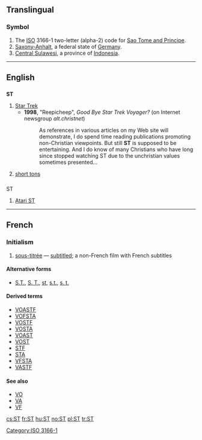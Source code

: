 {{also|st|-st|.st|S t}}
==Translingual==

===Symbol===
{{infl|mul|symbol}}
# The [[ISO]] 3166-1 two-letter (alpha-2) code for [[Sao Tome and Principe]].
# [[Saxony-Anhalt]], a federal state of [[Germany]].
# [[Central Sulawesi]], a province of [[Indonesia]].

[[Category:ISO 3166-1]]
----

==English==

==={{initialism}}===
'''ST'''

# [[Star Trek]]
#* '''1998''', "Reepicheep", ''Good Bye Star Trek Voyager?'' (on Internet newsgroup ''alt.christnet'')
#*: As references in various articles on my Web site will demonstrate, I do spend time reading publications promoting non-Christian viewpoints. But still '''ST''' is supposed to be entertaining. And I do know of many Christians who have long since stopped watching ST due to the unchristian values sometimes presented...
# [[short ton]]s

==={{abbreviation}}===
;ST

# {{computing}} [[w:Atari ST|Atari ST]]

----

==French==

===Initialism===
{{infl|fr|initialism}}

# {{initialism|lang=fr}} {{film|lang=fr}} [[sous-titrée]] — [[subtitled]]; a non-French film with French subtitles

====Alternative forms====
* [[S.T.]], [[S. T.]], [[st]], [[s.t.]], [[s. t.]]

====Derived terms====
* [[VOASTF]]
* [[VOFSTA]]
* [[VOSTF]]
* [[VOSTA]]
* [[VOAST]]
* [[VOST]]
* [[STF]]
* [[STA]]
* [[VFSTA]]
* [[VASTF]]

====See also====
* [[VO]]
* [[VA]]
* [[VF]]

[[cs:ST]]
[[fr:ST]]
[[hu:ST]]
[[no:ST]]
[[pl:ST]]
[[tr:ST]]